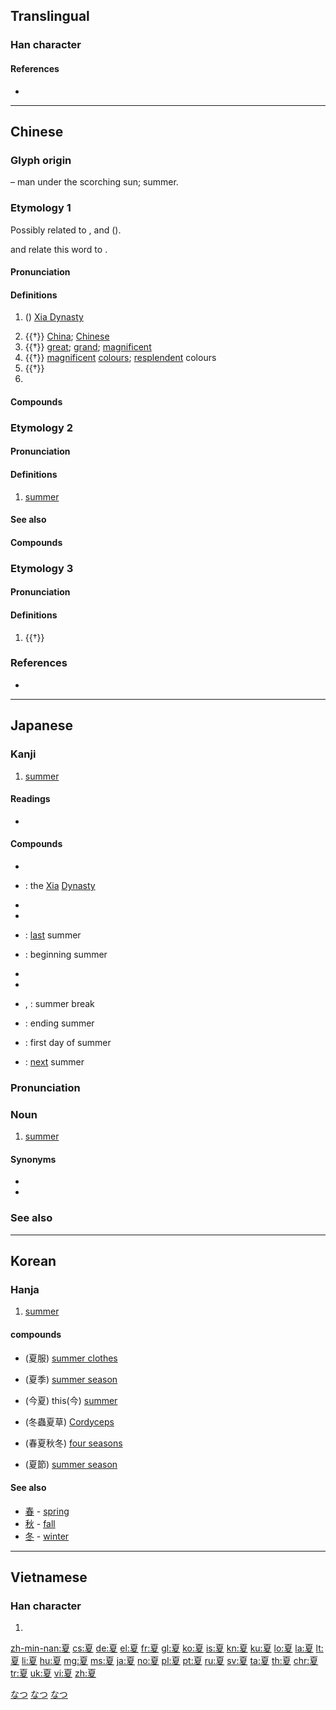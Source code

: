 ==Translingual==
{{stroke order|strokes=10}}

===Han character===
{{Han char|rn=35|rad=夊|as=07|sn=10|four=10247|canj=MUHE|ids=⿱𦣻夂}}

====References====
* {{Han ref|kx=0245.120|dkj=05720|dj=0485.290|hdz=20869.100|uh=590F|ud=22799|bh=AE4C|bd=44620}}

----

==Chinese==
{{zh-forms|alt=昰,𠀼,𠌘,	𠍺,𡔰,𡕭,𡕻,𡕾,𡖃,𣋗,𤴞,𧈄,𩖳}}

===Glyph origin===
{{Han etyl}}
{{Han compound|日|頁|ls=ic|t1=sun|t2=head; man}} – man under the scorching sun; summer.

===Etymology 1===
Possibly related to {{och-l|假|great}}, {{och-l|嘏|great}} and {{och-l|廈|big house}} ({{zh-ref|Schuessler, 2007}}).

{{zh-ref|Shi (2000)}} and {{zh-ref|Mair (2013)}} relate this word to {{cog|bo|རྒྱ||great; wide; width; size; expanse; China}}.

====Pronunciation====
{{zh-pron
|m=xià
|c=haa6
|h=pfs=ha
|md=hâ
|mn=hē/hā
|mn_note=hē - vernacular; hā - literary
|w=3hho,2xia
|w_note=3hho - vernacular; 2xia - literary
|mc=1
|oc=1,1
|ma=y
|cat=n,a,pn
}}

====Definitions====
{{zh-hanzi}}

# {{lb|zh|historical}} ({{zh-l|～[[朝]]}}) [[w:Xia dynasty|Xia Dynasty]]
# {{†}} {{lb|zh|by extension}} [[China]]; [[Chinese]]
# {{†}} [[great]]; [[grand]]; [[magnificent]]
# {{†}} [[magnificent]] [[colour]]s; [[resplendent]] colours
# {{†}} {{zh-alt-form|廈|[[big]] [[house]]}}
# {{surname|lang=zh}}

====Compounds====
{{zh-der|fold=1|寧夏|夏禮|中夏|大夏|夏禹|夏屋|函夏|夏朝|子夏懸鶉|夏鼎|區夏|廣夏細旃|子夏肥|夏桀|夏書|夏庭|夏官|夏后氏|夏侯|夏曆|夏正|方夏|有夏|旌夏|李劉馬夏|猾夏|用夏變夷|江夏|華夏|諴夏|諸夏|西夏}}

===Etymology 2===

====Pronunciation====
{{zh-pron
|m=xià
|c=haa6
|h=pfs=ha
|md=hâ
|mn=hē/hā
|mn_note=hē - vernacular; hā - literary
|w=3hho,2xia
|w_note=3hho - vernacular; 2xia - literary
|mc=2
|oc=2,2
|cat=n
}}

====Definitions====
{{zh-hanzi}}

# [[summer]] {{gloss|season}}

====See also====
{{table:seasons/zh}}

====Compounds====
{{zh-der|夏播|夏布|夏季|夏曆|夏糧|夏令|夏令時|夏令營|夏日|夏時制|夏熟|夏天|夏衣|夏至|夏至草|夏至點|夏至線|夏裝|夏服|中夏|剪夏羅|夏娃|夏枯草|夏畦|夏臘|夏五|冬蟲夏草|仲夏|半夏|夏苗|三冬兩夏|三夏|夏眠|夏季作物|夏雨雨人|季夏|冬扇夏爐|害夏|夏威夷州|夏季季風|夏候鳥|夏蟲朝菌|夏蟲|夏日可畏|夏令時間|夏五郭公|九夏|孟夏|初夏|冬暖夏涼|夏鑪冬扇|冬溫夏凊|夏正|炎炎夏日|涼夏|晾夏|歇夏|消夏|破夏|炎夏|春風夏雨|春誦夏絃|無冬無夏|殘夏|盛夏|歷夏經秋|拉夏|結夏安居|蘭開夏|約克夏|約克夏豬|過夏|立夏|結夏|賽夏族|郭公夏五|長夏|金夏沙|苦夏}}

===Etymology 3===

====Pronunciation====
{{zh-pron
|m=jiǎ
|c=gaa2
|cat=
}}

====Definitions====
{{zh-hanzi}}

# {{†}} {{zh-only|夏楚|[[ancient]] [[punishment]] [[instrument]]}}

===References===
* {{R:yue:Hanzi}}

----

==Japanese==

===Kanji===
{{ja-kanji|grade=2|rs=夊07}}

# [[summer]]

====Readings====
* {{ja-readings
|goon=[[げ]] (ge)
|kanon=[[か]] (ka)
|kun=[[なつ]] (natsu)}}

====Compounds====
{{top3}}
* {{ja-r|夏時|げし}}
* {{ja-r|夏朝|^かちょう}}: the [[xia|Xia]] [[dynasty|Dynasty]]
* {{ja-r|夏炉冬扇|かろとうせん}}
* {{ja-r|夏至|げし}}
{{mid3}}
* {{ja-r|昨夏|さっか}}: [[last]] summer
* {{ja-r|初夏|しょか}}: beginning summer
* {{ja-r|夏鳥|なつどり}}
* {{ja-r|夏場|なつば}}
{{mid3}}
* {{ja-r|夏休|なつやすみ}}, {{ja-r|夏休み|なつやすみ}}: summer break
* {{ja-r|晩夏|ばんか}}: ending summer
* {{ja-r|立夏|りっか}}: first day of summer
* {{ja-r|翌夏|よくなつ}}: [[next]] summer
{{bottom}}

===Pronunciation===
{{wikipedia|lang=ja}}
{{ja-kanjitab|なつ|yomi=k}}
{{ja-pron|acc=2|なつ|y=k}}

===Noun===
{{ja-noun|なつ}}

# [[summer]] {{gloss|season}}

====Synonyms====
* {{ja-r|夏季|かき}}
* {{ja-r|夏期|かき}}

===See also===
{{table:seasons/ja}}
[[Category:Japanese basic words|なつ]]
[[Category:ja:Calendar terms|なつ]]
[[Category:ja:Seasons|なつ]]

----

==Korean==

===Hanja===
{{ko-hanja|hangeul=[[하]]|emhun=여름|rv=ha|mr=ha}}

# [[summer]]

====compounds====
* {{l|ko|하복}}(夏服) [[summer clothes]]
* {{l|ko|하계}}(夏季) [[summer season]]
* {{l|ko|금하}}(今夏) this(今) [[summer]]
* {{l|ko|동충하초}}(冬蟲夏草) [[Cordyceps]]
* {{l|ko|춘하추동}}(春夏秋冬) [[four seasons]]
* {{l|ko|하절}}(夏節) [[summer season]]

====See also====
* [[春]] - [[spring]]
* [[秋]] - [[fall]]
* [[冬]] - [[winter]]

----

==Vietnamese==

===Han character===
{{vi-hantu|[[hạ]], [[hè]], [[thủy]]|rs=夊07}}

# {{defn|lang=vi|sort=夊07}}

[[zh-min-nan:夏]]
[[cs:夏]]
[[de:夏]]
[[el:夏]]
[[fr:夏]]
[[gl:夏]]
[[ko:夏]]
[[is:夏]]
[[kn:夏]]
[[ku:夏]]
[[lo:夏]]
[[la:夏]]
[[lt:夏]]
[[li:夏]]
[[hu:夏]]
[[mg:夏]]
[[ms:夏]]
[[ja:夏]]
[[no:夏]]
[[pl:夏]]
[[pt:夏]]
[[ru:夏]]
[[sv:夏]]
[[ta:夏]]
[[th:夏]]
[[chr:夏]]
[[tr:夏]]
[[uk:夏]]
[[vi:夏]]
[[zh:夏]]